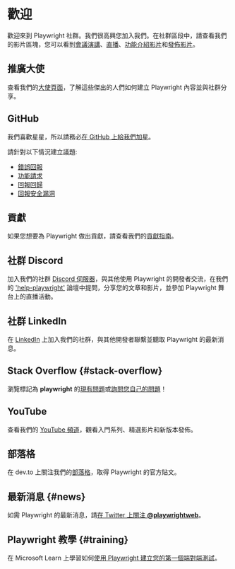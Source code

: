 # 歡迎

歡迎來到 Playwright 社群。我們很高興您加入我們。在社群區段中，請查看我們的影片區塊，您可以看到[會議演講](./conference-videos)、[直播](./live-streams)、[功能介紹影片](./feature-videos)和[發佈影片](./release-videos)。

## 推廣大使

查看我們的[大使頁面](./ambassadors)，了解這些傑出的人們如何建立 Playwright 內容並與社群分享。

## GitHub

我們喜歡星星，所以請務必[在 GitHub 上給我們加星](https://github.com/microsoft/playwright)。

請針對以下情況建立議題:

- [錯誤回報](https://github.com/microsoft/playwright/issues/new?assignees=&labels=&template=bug.md&title=%5BBUG%5D)
- [功能請求](https://github.com/microsoft/playwright/issues/new?assignees=&labels=&template=feature_request.md&title=%5BFeature%5D)
- [回報回歸](https://github.com/microsoft/playwright/issues/new?assignees=&labels=&template=regression.md&title=%5BREGRESSION%5D%3A+)
- [回報安全漏洞](https://github.com/microsoft/playwright/security/policy)

## 貢獻

如果您想要為 Playwright 做出貢獻，請查看我們的[貢獻指南](https://github.com/microsoft/playwright/blob/main/CONTRIBUTING.md)。

## 社群 Discord

加入我們的社群 [Discord 伺服器](https://aka.ms/playwright/discord)，與其他使用 Playwright 的開發者交流，在我們的 ['help-playwright'](https://discord.com/channels/807756831384403968/1054804523652231198) 論壇中提問，分享您的文章和影片，並參加 Playwright 舞台上的直播活動。

## 社群 LinkedIn

在 [LinkedIn](https://www.linkedin.com/company/playwrightweb/) 上加入我們的社群，與其他開發者聯繫並聽取 Playwright 的最新消息。

## Stack Overflow {#stack-overflow}

瀏覽標記為 **playwright** 的[現有問題](https://stackoverflow.com/tags/playwright)或[詢問您自己的問題](https://stackoverflow.com/questions/ask?tags=playwright)！

## YouTube

查看我們的 [YouTube 頻道](https://www.youtube.com/channel/UC46Zj8pDH5tDosqm1gd7WTg)，觀看入門系列、精選影片和新版本發佈。

## 部落格

在 dev.to 上關注我們的[部落格](https://dev.to/playwright)，取得 Playwright 的官方貼文。

## 最新消息 {#news}

如需 Playwright 的最新消息，請[在 Twitter 上關注 **@playwrightweb**](https://twitter.com/playwrightweb)。

## Playwright 教學 {#training}

在 Microsoft Learn 上學習如何[使用 Playwright 建立您的第一個端對端測試](https://learn.microsoft.com/en-us/training/modules/build-with-playwright/)。
